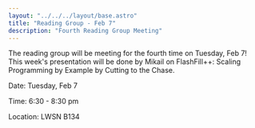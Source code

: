 ```yaml
---
layout: "../../../layout/base.astro"
title: "Reading Group - Feb 7"
description: "Fourth Reading Group Meeting"
---
```


<ContentSection title="Reading Group - Feb 7">

<div class='w-full'>
The reading group will be meeting for the fourth time on Tuesday, Feb 7! This week's presentation will be done by Mikail on FlashFill++: Scaling Programming by Example by Cutting to the Chase.

Date: Tuesday, Feb 7

Time: 6:30 - 8:30 pm

Location: LWSN B134
</div>

</ContentSection>
